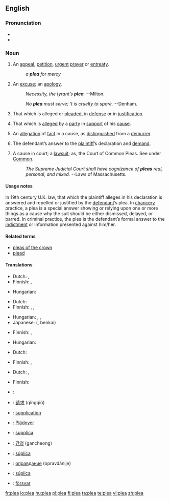 ==English==

===Pronunciation===
* {{SAMPA|/pli:/}}
* {{rhymes|iː}}

===Noun===
{{en-noun}}

# An [[appeal]], [[petition]], [[urgent]] [[prayer]] or [[entreaty]].
#: ''a '''plea''' for mercy''
# An [[excuse]]; an [[apology]].
#: {{rfdate}} ''Necessity, the tyrant’s '''plea'''.'' --Milton.
#: {{rfdate}} ''No '''plea''' must serve; ‘t is cruelty to spare.'' --Denham.
# That which is alleged or [[plead]]ed, in [[defense]] or in [[justification]].
# {{context|legal}} That which is [[allege]]d by a [[party]] in [[support]] of his [[cause]].
# {{context|legal}} An [[allegation]] of [[fact]] in a cause, as [[distinguish]]ed from a [[demurrer]].
# {{context|legal}} The defendant’s answer to the [[plaintiff]]’s declaration and [[demand]].
# {{context|legal}} A cause in court; a [[lawsuit]]; as, the Court of Common Pleas. See under [[Common]].
#: {{rfdate}} ''The Supreme Judicial Court shall have cognizance of '''pleas''' real, personal, and mixed.''      --Laws of Massachusetts.

====Usage notes====
In 19th century U.K. law, that which the plaintiff alleges in his declaration is answered and repelled or justified by the [[defendant]]’s plea. In [[chancery]] practice, a plea is a special answer showing or relying upon one or more things as a cause why the suit should be either dismissed, delayed, or barred. In criminal practice, the plea is the defendant’s formal answer to the [[indictment]] or information presented against him/her.

====Related terms====
* [[pleas of the crown]]
* [[plead]]

====Translations====
{{trans-top|appeal, petition, entreaty}}
* Dutch: {{t-|nl|pleidooi|n}}, {{t|nl|smeekbede|f}}
* Finnish: {{t-|fi|vetoomus}}, {{t+|fi|anomus}}
{{trans-mid}}
* Hungarian: {{t+|hu|kérvény}}
{{trans-bottom}}

{{trans-top|excuse}}
* Dutch: {{t-|nl|pleidooi|n}}
* Finnish: {{t-|fi|selitys}}, {{t+|fi|tekosyy}}, {{t|fi|puolustelu}}
{{trans-mid}}
* Hungarian: {{t|hu|kifogás}}, {{t+|hu|ürügy}}, {{t+|hu|mentség}}
* Japanese: {{Jpan|[[弁解]]}} ({{Jpan|[[べんかい]]}}, benkai)
{{trans-bottom}}

{{trans-top|that which is presented in defense or justification}}
* Finnish: {{t-|fi|puolustus}}, {{t+|fi|perustelu}}
{{trans-mid}}
* Hungarian: {{t|hu|védőbeszéd}}
{{trans-bottom}}

{{trans-top|law: that which is alleged by a party in support of his cause}}
{{trans-mid}}
{{trans-bottom}}

{{trans-top|law: allegation of fact in a cause, as distinguished from a demurrer}}
{{trans-mid}}
{{trans-bottom}}

{{trans-top|law: defendant's answer to plaintiff’s declaration}}
* Dutch: {{t-|nl|pleidooi|n}}
{{trans-mid}}
* Finnish: {{t+|fi|vastine}}, {{t+|fi|vastaus}}
{{trans-bottom}}

{{trans-top|law: cause in court}}
* Dutch: {{t+|nl|zaak|f}}, {{t+|nl|rechtszaak|f}}
{{trans-mid}}
* Finnish: {{t|fi|oikeusjuttu}}
{{trans-bottom}}

{{checktrans-top}}
* {{ttbc|Arabic}}: {{Arab|[[دعوى قضائية]]}} {{IPAchar|(dáʕwa qaɖa’íyya)}} {{f}}
* {{ttbc|Chinese}}: [[请求]] (qǐngqiú)
* {{ttbc|French}}: [[supplication]] {{f}}
* {{ttbc|German}}: [[Plädoyer]] {{n}}
{{trans-mid}}
* {{ttbc|Italian}}: [[supplica]] {{f}}
* {{ttbc|Korean}}: [[간청]] (gancheong)
* {{ttbc|Portuguese}}: [[súplica]] {{f}}
* {{ttbc|Russian}}: [[оправдание]] (opravdánije) {{n}}
* {{ttbc|Spanish}}: [[súplica]] {{f}}
* {{ttbc|Swedish}}: [[försvar]] {{c}}
{{trans-bottom}}

[[fr:plea]]
[[io:plea]]
[[hu:plea]]
[[pl:plea]]
[[fi:plea]]
[[ta:plea]]
[[te:plea]]
[[vi:plea]]
[[zh:plea]]